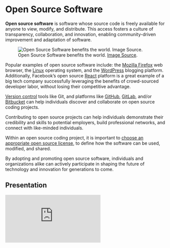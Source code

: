 # Open Source Software


**Open source software** is software whose source code is freely available for anyone to view, modify, and distribute. This access fosters a culture of transparency, collaboration, and innovation, enabling community-driven improvement and adaptation of software.

![Open Source Software benefits the world. [Image Source](https://traefik.io/blog/how-contributing-to-open-source-benefits-developers-and-the-world/).](../images/open-source-benefits-the-world.jpg)

Popular examples of open source software include: the [Mozilla Firefox](https://www.mozilla.org/en-US/firefox/) web browser, the [Linux](https://www.linux.org/) operating system, and the [WordPress](https://wordpress.org/) blogging platform. Additionally, Facebook's open source [React](https://react.dev/) platform is a great example of a big tech company successfully leveraging the benefits of crowd-sourced developer labor, without losing their competitive advantage.

[Version control](./version-control.qmd) tools like Git, and platforms like [GitHub](http://github.com), [GitLab](https://gitlab.com), and/or [Bitbucket](https://bitbucket.org) can help individuals discover and collaborate on open source coding projects.

Contributing to open source projects can help individuals demonstrate their credibility and skills to potential employers, build professional networks, and connect with like-minded individuals.

Within an open source coding project, it is important to [choose an appropriate open source license](https://choosealicense.com/), to define how the software can be used, modified, and shared.

By adopting and promoting open source software, individuals and organizations alike can actively participate in shaping the future of technology and innovation for generations to come.

## Presentation

<div class="my-responsive-iframe-container">
<iframe class="my-responsive-iframe"
        src="https://docs.google.com/presentation/d/e/2PACX-1vRNG1Dffdz8kxxG1bTRnzd3w3hdpVfRA340rRgBT2EZzjZv8_WltSIsQN6imKAbFXLzzNL7ZQn-rszp/embed?start=false&loop=false&delayms=3000"
        frameborder="0"
        allowfullscreen="true" mozallowfullscreen="true" webkitallowfullscreen="true"
>
</iframe>
</div>
